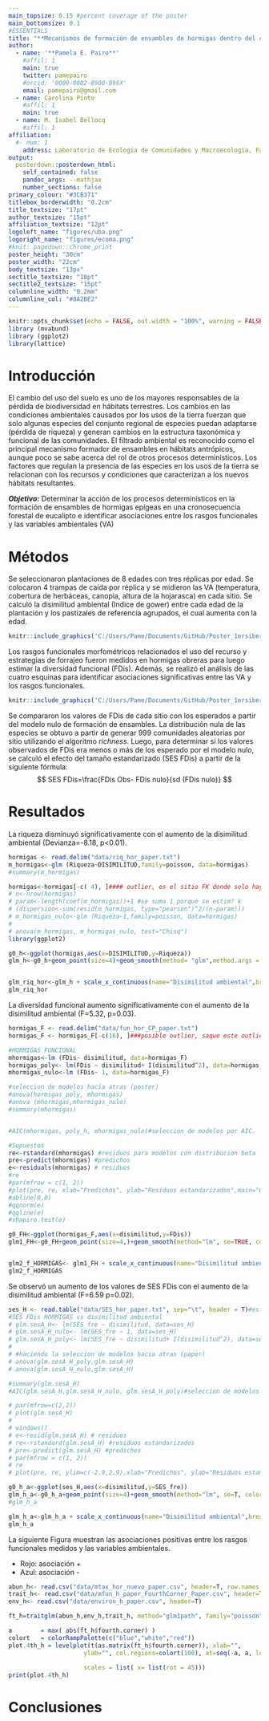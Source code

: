 ```yaml
---
main_topsize: 0.15 #percent coverage of the poster
main_bottomsize: 0.1
#ESSENTIALS
title: "**Mecanismos de formación de ensambles de hormigas dentro del ciclo forestal del eucalipto en la Pampa Mesopotámica: el rol de los procesos determinísticos y los factores abióticos**"
author:
  - name: '**Pamela E. Pairo**'
    #affil: 1
    main: true
    twitter: pamepairo 
    #orcid: '0000-0002-8900-896X'
    email: pamepairo@gmail.com
  - name: Carolina Pinto
    #affil: 1
    main: true
  - name: M. Isabel Bellocq
    #affil: 1
affiliation:
  #- num: 1
    address: Laboratorio de Ecología de Comunidades y Macroecología, Facultad de Ciencias Exactas y Naturales, Universidad de Buenos Aires, Argentina.
output: 
  posterdown::posterdown_html:
    self_contained: false
    pandoc_args: --mathjax
    number_sections: false
primary_colour: "#3CB371"
titlebox_borderwidth: "0.2cm"
title_textsize: "17pt"
author_textsize: "15pt"
affiliation_textsize: "12pt"
logoleft_name: "figures/uba.png"
logoright_name: "figures/ecoma.png"
#knit: pagedown::chrome_print
poster_height: "30cm"
poster_width: "22cm"
body_textsize: "13px"
sectitle_textsize: "18pt"
sectitle2_textsize: "15pt"
columnline_width: "0.2mm"
columnline_col: "#8A2BE2"
---
```

<style type="text/css">
.caption {
    font-size: x-small;
    }
</style>

```r
knitr::opts_chunk$set(echo = FALSE, out.width = "100%", warning = FALSE, fig.align = 'center', message = FALSE)
library (mvabund)
library (ggplot2)
library(lattice)

```

# Introducción

El cambio del uso del suelo es uno de los mayores responsables de la pérdida de biodiversidad en hábitats terrestres. Los cambios en las condiciones ambientales causados por los usos de la tierra fuerzan que solo algunas especies del conjunto regional de especies puedan adaptarse (pérdida de riqueza) y generan cambios en la estructura taxonómica y funcional de las comunidades.
El filtrado ambiental es reconocido como el principal mecanismo formador de ensambles en hábitats antrópicos, aunque poco se sabe acerca del rol de otros procesos determinísticos. Los factores que regulan la presencia de las especies en los usos de la tierra se relacionan con los recursos y condiciones que caracterizan a los nuevos hábitats resultantes. 

**_Objetivo:_** Determinar la acción de los procesos determinísticos en la formación de ensambles de hormigas epígeas en una cronosecuencia forestal de eucalipto e identificar asociaciones entre los rasgos funcionales y las variables ambientales (VA)

# Métodos

Se seleccionaron plantaciones de 8 edades con tres réplicas por edad. Se colocaron 4 trampas de caída por réplica y se midieron las VA (temperatura, cobertura de herbáceas, canopia, altura de la hojarasca) en cada sitio. Se calculó la disimilitud ambiental (Indice de gower) entre cada edad de la plantación y los pastizales de referencia agrupados, el cual aumenta con la edad.
```r

knitr::include_graphics('C:/Users/Pame/Documents/GitHub/Poster_1ersibermirmeco/figures/area_estudio.png')
```
Los rasgos funcionales morfométricos relacionados el uso del recurso y estrategias de forrajeo fueron medidos en hormigas obreras para luego estimar la diversidad funcional (FDis).
Además, se realizó el análisis de las cuatro esquinas para identificar asociaciones significativas entre las VA y los rasgos funcionales.
```r

knitr::include_graphics('C:/Users/Pame/Documents/GitHub/Poster_1ersibermirmeco/figures/hormiga.png')
```

Se compararon los valores de FDis de cada sitio con los esperados a partir del modelo nulo de formación de ensambles. La distribución nula de las especies se obtuvo a partir de generar 999 comunidades aleatorias por sitio utilizando el algoritmo _richness_. Luego, para determinar si los valores observados de FDis era menos o más de los esperado por el modelo nulo, se calculó el efecto del tamaño estandarizado (SES FDis) a partir de la siguiente fórmula:
$$
SES FDis=\frac{FDis Obs- FDis nulo}{sd (FDis nulo)}
$$

# Resultados

La riqueza disminuyó significativamente con el aumento de la disimilitud ambiental (Devianza=-8.18, p<0.01).
```r
hormigas <- read.delim("data/riq_hor_paper.txt")
m_hormigas<-glm (Riqueza~DISIMILITUD,family=poisson, data=hormigas)
#summary(m_hormigas)

hormigas<-hormigas[-c( 4), ]#### outlier, es el sitio FK donde solo hay 3
# n<-nrow(hormigas)
# param<-length(coef(m_hormigas))+1 #se suma 1 porque se estim? k
# (dispersion<-sum(resid(m_hormigas, type="pearson")^2/(n-param)))
# m_hormigas_nulo<-glm (Riqueza~1,family=poisson, data=hormigas)
# 
# anova(m_hormigas, m_hormigas_nulo, test="Chisq")
library(ggplot2)

g0_h<-ggplot(hormigas,aes(x=DISIMILITUD,y=Riqueza))
glm_h<-g0_h+geom_point(size=4)+geom_smooth(method= "glm",method.args = list(family = "poisson"), se=TRUE, color="black")


glm_riq_hor<-glm_h + scale_x_continuous(name="Disimilitud ambiental",breaks=seq(0,2,0.1))+scale_y_continuous(name="Riqueza observada",breaks=seq(0,30,5))+theme_classic(base_size = 30)+ theme (axis.text.x = element_text(face="bold",size=22),axis.text.y = element_text(face="bold",size=22),axis.title=element_text(size=22,face="bold"))#### grafico final de hormigas
glm_riq_hor
```
La diversidad funcional aumento significativamente con el aumento de la disimilitud ambiental (F=5.32, p=0.03).
```r
hormigas_F <- read.delim("data/fun_hor_CP_paper.txt")
hormigas_F <- hormigas_F[-c(16), ]###posible outlier, saque este outlier 

#HORMIGAS FUNCIONAL
mhormigas<-lm (FDis~ disimilitud, data=hormigas_F)
hormigas_poly<- lm(FDis ~ disimilitud+ I(disimilitud^2), data=hormigas_F)
mhormigas_nulo<-lm (FDis~ 1, data=hormigas_F)

#seleccion de modelos hacia atras (poster)
#anova(hormigas_poly, mhormigas)
#anova (mhormigas,mhormigas_nulo)
#summary(mhormigas)


#AIC(mhormigas, poly_h, mhormigas_nulo)#seleccion de modelos por AIC.

#Supuestos
re<-rstandard(mhormigas) #residuos para modelos con distribucion beta
pre<-predict(mhormigas) #predichos
e<-residuals(mhormigas) # residuos
#re
#par(mfrow = c(1, 2))
#plot(pre, re, xlab="Predichos", ylab="Residuos estandarizados",main="Gr?fico de dispersi?n de RE vs PRED" )
#abline(0,0)
#qqnorm(e)
#qqline(e)
#shapiro.test(e)

g0_FH<-ggplot(hormigas_F,aes(x=disimilitud,y=FDis))
glm1_FH<-g0_FH+geom_point(size=4,)+geom_smooth(method="lm", se=TRUE, color="black") 


glm2_f_HORMIGAS<- glm1_FH + scale_x_continuous(name="Disimilitud ambiental",breaks=seq(0,1,0.1))+scale_y_continuous(name="FDis",breaks=seq(0,10,0.2))+theme_classic(base_size = 30)+ theme (axis.text.x = element_text(face="bold",size=22),axis.text.y = element_text(face="bold",size=22),axis.title=element_text(size=22,face="bold"))
glm2_f_HORMIGAS
```
Se observó un aumento de los valores de SES FDis con el aumento de la disimilitud ambiental (F=6.59 p=0.02).
```r
ses_H <- read.table("data/SES_hor_paper.txt", sep="\t", header = T)#esta matriz de por si ya no incluye el sitio FK.
#SES FDis HORMIGAS vs disimilitud ambiental
# glm.sesA_H<- lm(SES_fre ~ disimilitud, data=ses_H) 
# glm.sesA_H_nulo<- lm(SES_fre ~ 1, data=ses_H) 
# glm.sesA_H_poly<- lm(SES_fre ~ disimilitud+ I(disimilitud^2), data=ses_H)##probando el termino cuadratico. No dio significativo respecto al nulo. p=0.064
# 
# #haciendo la seleccion de modelos hacia atras (paper)
# anova(glm.sesA_H_poly,glm.sesA_H)
# anova(glm.sesA_H_nulo,glm.sesA_H)

#summary(glm.sesA_H)
#AIC(glm.sesA_H,glm.sesA_H_nulo, glm.sesA_H_poly)#seleccion de modelos por AIC

# par(mfrow=c(2,2))
# plot(glm.sesA_H)
# 
# windows()
# e<-resid(glm.sesA_H) # residuos
# re<-rstandard(glm.sesA_H) #residuos estandarizados
# pre<-predict(glm.sesA_H) #predichos
# par(mfrow = c(1, 2))
# re
# plot(pre, re, ylim=c(-2.9,2.9),xlab="Predichos", ylab="Residuos estandarizados",main="Gr?fico de dispersi?n de RE vs PRED" )

g0_h_a<-ggplot(ses_H,aes(x=disimilitud,y=SES_fre))
glm_h_a<-g0_h_a+geom_point(size=4)+geom_smooth(method="lm", se=T, color="black") 
#glm_h_a

glm_h_a<-glm_h_a + scale_x_continuous(name="Disimilitud ambiental",breaks=seq(0,2,0.1))+scale_y_continuous(name="SES FDis",breaks=seq(-3,3,1))+theme_classic(base_size = 30)+ theme (axis.text.x = element_text(face="bold",size=22),axis.text.y = element_text(face="bold",size=22),axis.title=element_text(size=22  ,face="bold"))+geom_hline(yintercept=1.96, size=1,linetype="dashed", color = "black")+geom_hline(yintercept=-1.96,size=1, linetype="dashed", color = "black")+geom_hline(yintercept= 0,size=1, color = "black")#### grafico final de hormigas
glm_h_a
```

La siguiente Figura muestran las asociaciones positivas entre los rasgos funcionales medidos y las variables ambientales. 

+ Rojo: asociación +  
+ Azul: asociación - 
```r
abun_h<- read.csv("data/mtax_hor_nuevo_paper.csv", header=T, row.names = 1)
trait_h<- read.csv("data/mfun_h_paper_FourthCorner_Paper.csv", header=T, row.names = 1)
env_h<- read.csv("data/environ_h_paper.csv", header=T)

ft_h=traitglm(abun_h,env_h,trait_h, method="glm1path", family="poisson")

a        = max( abs(ft_h$fourth.corner) )
colort   = colorRampPalette(c("blue","white","red")) 
plot.4th_h = levelplot(t(as.matrix(ft_h$fourth.corner)), xlab="",
                     ylab="", col.regions=colort(100), at=seq(-a, a, length=100),
                     
                     scales = list( x= list(rot = 45)))
print(plot.4th_h)
```

# Conclusiones 



